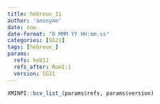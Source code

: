 ```yaml
---
title: hébreux_11
author: 'anonyme'
date: now
date-format: "D MMM YY HH:mm.ss"
categories: [SG21]
tags: [hébreux_]
params:
  refs: heb11
  refs_after: Rom1:1
  version: SG21
---
```


```r
XMINPI::bcv_list_(params$refs, params$version)
```


